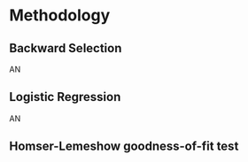 # Methodology {#method}

## Backward Selection
AN

## Logistic Regression
AN

## Homser-Lemeshow goodness-of-fit test